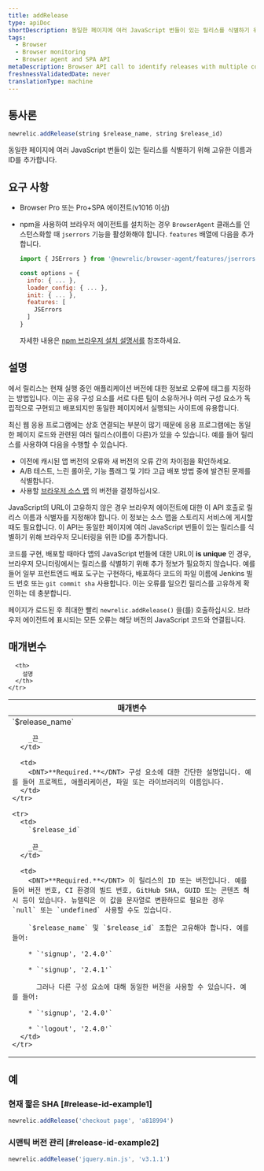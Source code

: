 ```yaml
---
title: addRelease
type: apiDoc
shortDescription: 동일한 페이지에 여러 JavaScript 번들이 있는 릴리스를 식별하기 위해 고유한 이름과 ID를 추가합니다.
tags:
  - Browser
  - Browser monitoring
  - Browser agent and SPA API
metaDescription: Browser API call to identify releases with multiple components on the same page.
freshnessValidatedDate: never
translationType: machine
---
```


## 통사론

```js
newrelic.addRelease(string $release_name, string $release_id)
```

동일한 페이지에 여러 JavaScript 번들이 있는 릴리스를 식별하기 위해 고유한 이름과 ID를 추가합니다.

## 요구 사항

* Browser Pro 또는 Pro+SPA 에이전트(v1016 이상)

* npm을 사용하여 브라우저 에이전트를 설치하는 경우 `BrowserAgent` 클래스를 인스턴스화할 때 `jserrors` 기능을 활성화해야 합니다. `features` 배열에 다음을 추가합니다.

  ```js
  import { JSErrors } from '@newrelic/browser-agent/features/jserrors';

  const options = {
    info: { ... },
    loader_config: { ... },
    init: { ... },
    features: [
      JSErrors
    ]
  }
  ```

  자세한 내용은 [npm 브라우저 설치 설명서를](https://www.npmjs.com/package/@newrelic/browser-agent#new-relic-browser-agent) 참조하세요.

## 설명

<InlinePopover type="browser"/>에서 릴리스는 현재 실행 중인 애플리케이션 버전에 대한 정보로 오류에 태그를 지정하는 방법입니다. 이는 공유 구성 요소를 서로 다른 팀이 소유하거나 여러 구성 요소가 독립적으로 구현되고 배포되지만 동일한 페이지에서 실행되는 사이트에 유용합니다.

최신 웹 응용 프로그램에는 상호 연결되는 부분이 많기 때문에 응용 프로그램에는 동일한 페이지 로드와 관련된 여러 릴리스(이름이 다른)가 있을 수 있습니다. 예를 들어 릴리스를 사용하여 다음을 수행할 수 있습니다.

* 이전에 캐시된 앱 버전의 오류와 새 버전의 오류 간의 차이점을 확인하세요.
* A/B 테스트, 느린 롤아웃, 기능 플래그 및 기타 고급 배포 방법 중에 발견된 문제를 식별합니다.
* 사용할 [브라우저 소스 맵](/docs/new-relic-browser-source-map-support) 의 버전을 결정하십시오.

JavaScript의 URL이 고유하지 않은 경우 브라우저 에이전트에 대한 이 API 호출로 릴리스 이름과 식별자를 지정해야 합니다. 이 정보는 소스 맵을 스토리지 서비스에 게시할 때도 필요합니다. 이 API는 동일한 페이지에 여러 JavaScript 번들이 있는 릴리스를 식별하기 위해 브라우저 모니터링을 위한 ID를 추가합니다.

코드를 구현, 배포할 때마다 앱의 JavaScript 번들에 대한 URL이 <DNT>**is unique**</DNT> 인 경우, 브라우저 모니터링에서는 릴리스를 식별하기 위해 추가 정보가 필요하지 않습니다. 예를 들어 일부 프런트엔드 배포 도구는 구현하다, 배포하다 코드의 파일 이름에 Jenkins 빌드 번호 또는 `git commit sha` 사용합니다. 이는 오류를 일으킨 릴리스를 고유하게 확인하는 데 충분합니다.

페이지가 로드된 후 최대한 빨리 `newrelic.addRelease()` 을(를) 호출하십시오. 브라우저 에이전트에 표시되는 모든 오류는 해당 버전의 JavaScript 코드와 연결됩니다.

## 매개변수

<table>
  <thead>
    <tr>
      <th width="25%">
        매개변수
      </th>

      <th>
        설명
      </th>
    </tr>
  </thead>

  <tbody>
    <tr>
      <td>
        `$release_name`

        _끈_
      </td>

      <td>
        <DNT>**Required.**</DNT> 구성 요소에 대한 간단한 설명입니다. 예를 들어 프로젝트, 애플리케이션, 파일 또는 라이브러리의 이름입니다.
      </td>
    </tr>

    <tr>
      <td>
        `$release_id`

        _끈_
      </td>

      <td>
        <DNT>**Required.**</DNT> 이 릴리스의 ID 또는 버전입니다. 예를 들어 버전 번호, CI 환경의 빌드 번호, GitHub SHA, GUID 또는 콘텐츠 해시 등이 있습니다. 뉴렐릭은 이 값을 문자열로 변환하므로 필요한 경우 `null` 또는 `undefined` 사용할 수도 있습니다.

        `$release_name` 및 `$release_id` 조합은 고유해야 합니다. 예를 들어:

        * `'signup', '2.4.0'`

        * `'signup', '2.4.1'`

          그러나 다른 구성 요소에 대해 동일한 버전을 사용할 수 있습니다. 예를 들어:

        * `'signup', '2.4.0'`

        * `'logout', '2.4.0'`
      </td>
    </tr>
  </tbody>
</table>

## 예

### 현재 짧은 SHA [#release-id-example1]

```js
newrelic.addRelease('checkout page', 'a818994')
```

### 시맨틱 버전 관리 [#release-id-example2]

```js
newrelic.addRelease('jquery.min.js', 'v3.1.1')
```

